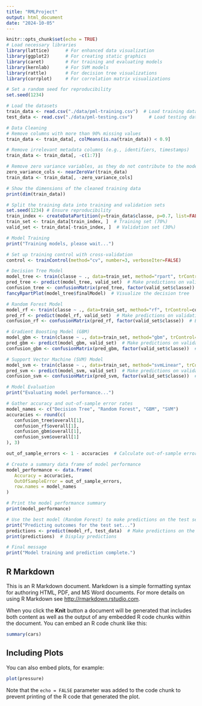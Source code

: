 ```yaml
---
title: "RMLProject"
output: html_document
date: "2024-10-05"
---
```


```r
knitr::opts_chunk$set(echo = TRUE)
# Load necessary libraries
library(lattice)      # For enhanced data visualization
library(ggplot2)      # For creating static graphics
library(caret)        # For training and evaluating models
library(kernlab)      # For SVM models
library(rattle)       # For decision tree visualizations
library(corrplot)     # For correlation matrix visualizations

# Set a random seed for reproducibility
set.seed(1234)

# Load the datasets
train_data <- read.csv("./data/pml-training.csv")  # Load training dataset
test_data <- read.csv("./data/pml-testing.csv")      # Load testing dataset

# Data Cleaning
# Remove columns with more than 90% missing values
train_data <- train_data[, colMeans(is.na(train_data)) < 0.9]

# Remove irrelevant metadata columns (e.g., identifiers, timestamps)
train_data <- train_data[, -c(1:7)]

# Remove zero variance variables, as they do not contribute to the model
zero_variance_cols <- nearZeroVar(train_data)
train_data <- train_data[, -zero_variance_cols]

# Show the dimensions of the cleaned training data
print(dim(train_data))

# Split the training data into training and validation sets
set.seed(1234) # Ensure reproducibility
train_index <- createDataPartition(y=train_data$classe, p=0.7, list=FALSE)
train_set <- train_data[train_index, ]  # Training set (70%)
valid_set <- train_data[-train_index, ]  # Validation set (30%)

# Model Training
print("Training models, please wait...")

# Set up training control with cross-validation
control <- trainControl(method="cv", number=3, verboseIter=FALSE)

# Decision Tree Model
model_tree <- train(classe ~ ., data=train_set, method="rpart", trControl=control, tuneLength=5)
pred_tree <- predict(model_tree, valid_set)  # Make predictions on validation set
confusion_tree <- confusionMatrix(pred_tree, factor(valid_set$classe))  # Evaluate performance
fancyRpartPlot(model_tree$finalModel)  # Visualize the decision tree

# Random Forest Model
model_rf <- train(classe ~ ., data=train_set, method="rf", trControl=control, tuneLength=5)
pred_rf <- predict(model_rf, valid_set)  # Make predictions on validation set
confusion_rf <- confusionMatrix(pred_rf, factor(valid_set$classe))  # Evaluate performance

# Gradient Boosting Model (GBM)
model_gbm <- train(classe ~ ., data=train_set, method="gbm", trControl=control, tuneLength=5, verbose=FALSE)
pred_gbm <- predict(model_gbm, valid_set)  # Make predictions on validation set
confusion_gbm <- confusionMatrix(pred_gbm, factor(valid_set$classe))  # Evaluate performance

# Support Vector Machine (SVM) Model
model_svm <- train(classe ~ ., data=train_set, method="svmLinear", trControl=control, tuneLength=5, verbose=FALSE)
pred_svm <- predict(model_svm, valid_set)  # Make predictions on validation set
confusion_svm <- confusionMatrix(pred_svm, factor(valid_set$classe))  # Evaluate performance

# Model Evaluation
print("Evaluating model performance...")

# Gather accuracy and out-of-sample error rates
model_names <- c("Decision Tree", "Random Forest", "GBM", "SVM")
accuracies <- round(c(
   confusion_tree$overall[1],
   confusion_rf$overall[1],
   confusion_gbm$overall[1],
   confusion_svm$overall[1]
), 3)

out_of_sample_errors <- 1 - accuracies  # Calculate out-of-sample error rates

# Create a summary data frame of model performance
model_performance <- data.frame(
   Accuracy = accuracies,
   OutOfSampleError = out_of_sample_errors,
   row.names = model_names
)

# Print the model performance summary
print(model_performance)

# Use the best model (Random Forest) to make predictions on the test set
print("Predicting outcomes for the test set...")
predictions <- predict(model_rf, test_data)  # Make predictions on the test dataset
print(predictions)  # Display predictions

# Final message
print("Model training and prediction complete.")

```

## R Markdown

This is an R Markdown document. Markdown is a simple formatting syntax for authoring HTML, PDF, and MS Word documents. For more details on using R Markdown see <http://rmarkdown.rstudio.com>.

When you click the **Knit** button a document will be generated that includes both content as well as the output of any embedded R code chunks within the document. You can embed an R code chunk like this:

```r
summary(cars)
```

## Including Plots

You can also embed plots, for example:

```r
plot(pressure)
```

Note that the `echo = FALSE` parameter was added to the code chunk to prevent printing of the R code that generated the plot.

